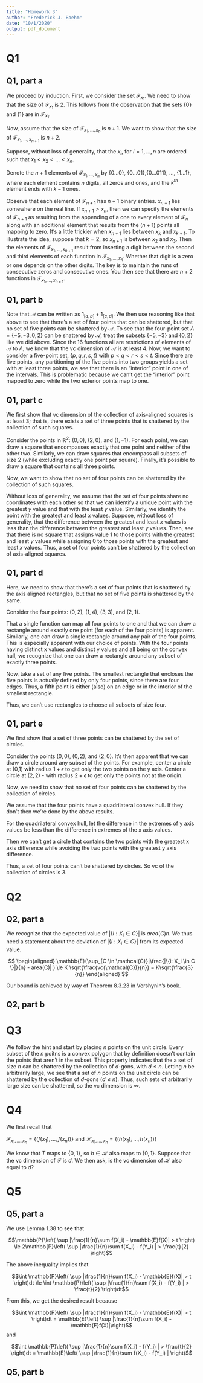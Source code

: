 ```yaml
---
title: "Homework 3"
author: "Frederick J. Boehm"
date: "10/1/2020"
output: pdf_document
---
```


# Q1

## Q1, part a

We proceed by induction. First, we consider the set $\mathcal{F}_{x_1}$. We need to show that the size of $\mathcal{F}_{x_1}$ is 2. This follows from the observation that the sets $\{0\}$ and $\{1\}$ are in $\mathcal{F}_{x_1}$. 

Now, assume that the size of $\mathcal{F}_{x_1,\ldots, x_n}$ is $n+1$. 
We want to show that the size of $\mathcal{F}_{x_1,\ldots, x_{n+1}}$ is $n + 2$. 

Suppose, without loss of generality, that the $x_i$, for $i = 1, \ldots, n$ are ordered such that $x_1 < x_2 < \ldots < x_n$.  

Denote the $n + 1$ elements of $\mathcal{F}_{x_1, \ldots, x_n}$ by $\{0\ldots 0\}$, $\{0\ldots 0 1\}$,$\{0\ldots 0 11\}$, ..., $\{1\ldots 1\}$, where each element contains $n$ digits, all zeros and ones, and the $k^{th}$ element ends with $k-1$ ones.

Observe that each element of $\mathcal{F}_{n + 1}$ has $n + 1$ binary entries. $x_{n + 1}$ lies somewhere on the real line. If $x_{n +1} > x_n$, then we can specify the elements of $\mathcal{F}_{n + 1}$ as resulting from the appending of a one to every element of $\mathcal{F}_{n}$ along with an additional element that results from the $(n+1)$ points all mapping to zero. It's a little trickier when $x_{n + 1}$ lies between $x_{k}$ and $x_{k + 1}$. To illustrate the idea, suppose that $k = 2$, so $x_{n + 1}$ is between $x_2$ and $x_3$. Then the elements of $\mathcal{F}_{x_1, \ldots, x_{n + 1}}$ result from inserting a digit between the second and third elements of each function in $\mathcal{F}_{x_1, \ldots, x_n}$. Whether that digit is a zero or one depends on the other digits. The key is to maintain the runs of consecutive zeros and consecutive ones. You then see that there are $n + 2$ functions in $\mathcal{F}_{x_1, \ldots, x_{n + 1}}$.  


## Q1, part b

Note that $\mathcal{A}$ can be written as $1_{[a,b]} + 1_{[c,d]}$. 
We then use reasoning like that above to see that there's a set of four points that can be shattered, but that no set of five points can be shattered by $\mathcal{A}$.
To see that the four-point set $\Lambda = \{-5, -3, 0, 2 \}$ can be shattered by $\mathcal{A}$, treat the subsets $\{-5, -3\}$ and $\{0,2\}$ like we did above. 
Since the 16 functions all are restrictions of elements of $\mathcal{A}$ to $\Lambda$, we know that the vc dimension of $\mathcal{A}$ is at least 4. 
Now, we want to consider a five-point set, $\{p, q, r, s, t\}$ with $p < q < r< s< t$. Since there are five points, 
any partitioning of the five points into two groups yields 
a set with at least three points, we see that there is an "interior" point in one of the intervals. 
This is problematic because we can't get the "interior" point mapped to zero while the two exterior points map to one.





## Q1, part c

We first show that vc dimension of the collection of axis-aligned squares is at least 3; that is, there exists a set of three points that is shattered by the collection of such squares.

Consider the points in $\mathbb{R} ^ 2$: $(0,0)$, $(2,0)$, and $(1, -1)$. For each point, we can draw a square that encompasses exactly that one point and neither of the other two. Similarly, we can draw squares that encompass all subsets of size 2 (while excluding exactly one point per square). Finally, it's possible to draw a square that contains all three points.

Now, we want to show that no set of four points can be shattered by the collection of such squares.

Without loss of generality, we assume that the set of four points share no coordinates with each other so that we can identify a unique point with the greatest $y$ value and that with the least $y$ value. Similarly, we identify the point with the greatest and least $x$ values. Suppose, without loss of generality, that the difference between the greatest and least $x$ values is less than the difference between the greatest and least $y$ values. Then, see that there is no square that assigns value 1 to those points with the greatest and least $y$ values while assigning 0 to those points with the greatest and least $x$ values. Thus, a set of four points can't be shattered by the collection of axis-aligned squares.




## Q1, part d

Here, we need to show that there's a set of four points that is shattered by the 
axis aligned rectangles, but that no set of five points is shattered by the same.

Consider the four points: $(0,2)$, $(1, 4)$, $(3,3)$, and $(2, 1)$.

That a single function can map all four points to one and that we can draw a rectangle around exactly one point (for each of the four points) is apparent. Similarly, one can draw a single rectangle around any pair of the four points. This is especially apparent with our choice of points. With the four points having distinct x values and distinct y values and all being on the convex hull, we recognize that one can draw a rectangle around any subset of exactly three points. 

Now, take a set of any five points. The smallest rectangle that encloses the five points
is actually defined by only four points, since there are four edges. Thus, a fifth 
point is either (also) on an edge or in the interior of the smallest rectangle. 

Thus, we can't use rectangles to choose all subsets of size four. 



## Q1, part e

We first show that a set of three points can be shattered by the set of circles. 

Consider the points $(0,0)$, $(0,2)$, and $(2,0)$. It's then apparent that we can draw a circle around any subset of the points. For example, center a circle at (0,1) with radius $1 + \epsilon$ to get only the two points on the y axis. Center a circle at $(2,2)$ - with radius $2 + \epsilon$ to get only the points not at the origin. 

Now, we need to show that no set of four points can be shattered by the collection of circles.

We assume that the four points have a quadrilateral convex hull. If they don't then we're done by the above results.

For the quadrilateral convex hull, let the difference in the extremes of y axis values be less than the difference in extremes of the x axis values. 

Then we can't get a circle that contains the two points with the greatest x axis difference while avoiding the two points with the greatest y axis difference. 

Thus, a set of four points can't be shattered by circles. So vc of the collection of circles is 3.







# Q2

## Q2, part a

We recognize that the expected value of $|\{i: X_i \in C \}|$ is $area(C)n$. We thus 
need a statement about the deviation of $|\{i: X_i \in C \}|$ from its expected value. 

$$
\begin{aligned}
\mathbb{E}(\sup_{C \in \mathcal{C}}|\frac{|\{i: X_i \in C \}|}{n} - area(C)| ) \le K \sqrt{\frac{vc(\mathcal{C})}{n}} = K\sqrt{\frac{3}{n}}
\end{aligned}
$$

Our bound is achieved by way of Theorem 8.3.23 in Vershynin's book. 



## Q2, part b





# Q3

We follow the hint and start by placing $n$ points on the unit circle. Every subset of the $n$ poitns is a convex polygon that by definition doesn't contain the points that aren't in the subset. This property indicates that the a set of size $n$ can be shattered by the collection of $d$-gons, with $d \le n$. Letting $n$ be arbitrarily large, we see that a set of $n$ points on the 
unit circle can be shattered by the collection of $d$-gons ($d \le n$). Thus, such sets of arbitrarily large size can be shattered, so the vc dimension is $\infty$.






# Q4

We first recall that 

$\mathcal{F}_{x_1, \ldots, x_n} = \{(f(x_1), \ldots, f(x_n)) \}$ and 
$\mathcal{H}_{x_1, \ldots, x_n} = \{(h(x_1), \ldots, h(x_n)) \}$

We know that $T$ maps to $\{0, 1\}$, so $h\in \mathcal{H}$ also maps to $\{0,1\}$. 
Suppose that the vc dimension of $\mathcal{F}$ is $d$. 
We then ask, is the vc dimension of $\mathcal{H}$ also equal to $d$? 



# Q5

## Q5, part a

We use Lemma 1.38 to see that 

$$\mathbb{P}\left( \sup |\frac{1}{n}\sum f(X_i) - 
\mathbb{E}f(X)| > t \right) \le 2\mathbb{P}\left( \sup |\frac{1}{n}\sum f(X_i) - f(Y_i) | > \frac{t}{2} \right)$$

The above inequality implies that 

$$\int \mathbb{P}\left( \sup |\frac{1}{n}\sum f(X_i) - 
\mathbb{E}f(X)| > t \right)dt  \le \int \mathbb{P}\left( \sup |\frac{1}{n}\sum f(X_i) - f(Y_i) | > \frac{t}{2} \right)dt$$

From this, we get the desired result because 

$$\int \mathbb{P}\left( \sup |\frac{1}{n}\sum f(X_i) - 
\mathbb{E}f(X)| > t \right)dt = \mathbb{E}\left( \sup |\frac{1}{n}\sum f(X_i) - 
\mathbb{E}f(X)|\right)$$
and 

$$\int \mathbb{P}\left( \sup |\frac{1}{n}\sum f(X_i) - f(Y_i) | > \frac{t}{2} \right)dt = \mathbb{E}\left( \sup |\frac{1}{n}\sum f(X_i) - f(Y_i) | \right)$$


## Q5, part b


